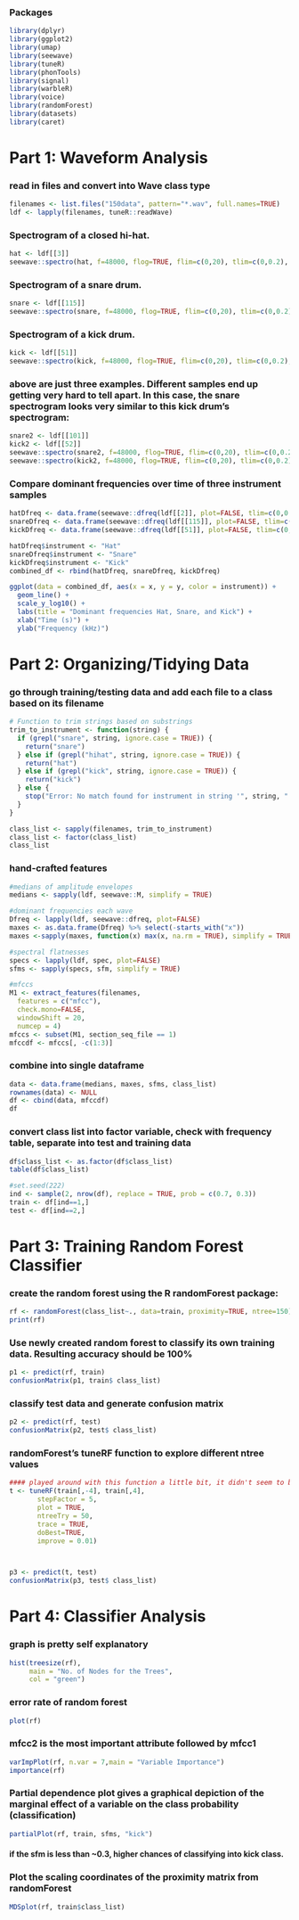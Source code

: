 ### Packages

```r
library(dplyr)
library(ggplot2)
library(umap)
library(seewave)
library(tuneR)
library(phonTools)
library(signal)
library(warbleR)
library(voice)
library(randomForest)
library(datasets)
library(caret)

```

# Part 1: Waveform Analysis

### read in files and convert into Wave class type
```r
filenames <- list.files("150data", pattern="*.wav", full.names=TRUE)
ldf <- lapply(filenames, tuneR::readWave)

```

### Spectrogram of a closed hi-hat.
```r
hat <- ldf[[3]]
seewave::spectro(hat, f=48000, flog=TRUE, flim=c(0,20), tlim=c(0,0.2), main='hat')
```
### Spectrogram of a snare drum.
```r
snare <- ldf[[115]]
seewave::spectro(snare, f=48000, flog=TRUE, flim=c(0,20), tlim=c(0,0.2), main='snare')
```
### Spectrogram of a kick drum.
```r
kick <- ldf[[51]]
seewave::spectro(kick, f=48000, flog=TRUE, flim=c(0,20), tlim=c(0,0.2), main='kick')
```
### above are just three examples. Different samples end up getting very hard to tell apart. In this case, the snare spectrogram looks very similar to this kick drum's spectrogram:
```r
snare2 <- ldf[[101]]
kick2 <- ldf[[52]]
seewave::spectro(snare2, f=48000, flog=TRUE, flim=c(0,20), tlim=c(0,0.2), main='snare2')
seewave::spectro(kick2, f=48000, flog=TRUE, flim=c(0,20), tlim=c(0,0.2), main='kick2')
```

### Compare dominant frequencies over time of three instrument samples
```r
hatDfreq <- data.frame(seewave::dfreq(ldf[[2]], plot=FALSE, tlim=c(0,0.2), flim=c(0,20)))
snareDfreq <- data.frame(seewave::dfreq(ldf[[115]], plot=FALSE, tlim=c(0,0.2), flim=c(0,20)))
kickDfreq <- data.frame(seewave::dfreq(ldf[[51]], plot=FALSE, tlim=c(0,0.2), flim=c(0,20)))

hatDfreq$instrument <- "Hat"
snareDfreq$instrument <- "Snare"
kickDfreq$instrument <- "Kick"
combined_df <- rbind(hatDfreq, snareDfreq, kickDfreq)

ggplot(data = combined_df, aes(x = x, y = y, color = instrument)) +
  geom_line() +
  scale_y_log10() +
  labs(title = "Dominant frequencies Hat, Snare, and Kick") +
  xlab("Time (s)") +
  ylab("Frequency (kHz)")
```
# Part 2: Organizing/Tidying Data


### go through training/testing data and add each file to a class based on its filename
```r
# Function to trim strings based on substrings
trim_to_instrument <- function(string) {
  if (grepl("snare", string, ignore.case = TRUE)) {
    return("snare")
  } else if (grepl("hihat", string, ignore.case = TRUE)) {
    return("hat")
  } else if (grepl("kick", string, ignore.case = TRUE)) {
    return("kick")
  } else {
    stop("Error: No match found for instrument in string '", string, "'")
  }
}

class_list <- sapply(filenames, trim_to_instrument)
class_list <- factor(class_list)
class_list

```

### hand-crafted features
``` r
#medians of amplitude envelopes
medians <- sapply(ldf, seewave::M, simplify = TRUE)

#dominant frequencies each wave
Dfreq <- lapply(ldf, seewave::dfreq, plot=FALSE)
maxes <- as.data.frame(Dfreq) %>% select(-starts_with("x"))
maxes <-sapply(maxes, function(x) max(x, na.rm = TRUE), simplify = TRUE)

#spectral flatnesses
specs <- lapply(ldf, spec, plot=FALSE)
sfms <- sapply(specs, sfm, simplify = TRUE)

#mfccs
M1 <- extract_features(filenames, 
  features = c("mfcc"), 
  check.mono=FALSE, 
  windowShift = 20,
  numcep = 4)
mfccs <- subset(M1, section_seq_file == 1)
mfccdf <- mfccs[, -c(1:3)]
```

### combine into single dataframe
```r
data <- data.frame(medians, maxes, sfms, class_list)
rownames(data) <- NULL
df <- cbind(data, mfccdf)
df
```

### convert class list into factor variable, check with frequency table, separate into test and training data
```r
df$class_list <- as.factor(df$class_list)
table(df$class_list)

#set.seed(222)
ind <- sample(2, nrow(df), replace = TRUE, prob = c(0.7, 0.3))
train <- df[ind==1,]
test <- df[ind==2,]
```
# Part 3: Training Random Forest Classifier

### create the random forest using the R randomForest package:
```r
rf <- randomForest(class_list~., data=train, proximity=TRUE, ntree=150)
print(rf)

```

### Use newly created random forest to classify its own training data. Resulting accuracy should be 100%
```r
p1 <- predict(rf, train)
confusionMatrix(p1, train$ class_list)

```

### classify test data and generate confusion matrix
```r
p2 <- predict(rf, test)
confusionMatrix(p2, test$ class_list)
```

### randomForest's tuneRF function to explore different ntree values
```r

#### played around with this function a little bit, it didn't seem to be very helpful given that the tuning method has no patience for anything besides an decrease in error: 
t <- tuneRF(train[,-4], train[,4],
       stepFactor = 5,
       plot = TRUE,
       ntreeTry = 50,
       trace = TRUE,
       doBest=TRUE,
       improve = 0.01)



p3 <- predict(t, test)
confusionMatrix(p3, test$ class_list)
```



# Part 4: Classifier Analysis

### graph is pretty self explanatory
```r
hist(treesize(rf),
     main = "No. of Nodes for the Trees",
     col = "green")
```
### error rate of random forest
```r
plot(rf)
```
### mfcc2 is the most important attribute followed by mfcc1
```r
varImpPlot(rf, n.var = 7,main = "Variable Importance")
importance(rf)
```
### Partial dependence plot gives a graphical depiction of the marginal effect of a variable on the class probability (classification)
```r
partialPlot(rf, train, sfms, "kick")
```
#### if the sfm is less than ~0.3, higher chances of classifying into kick class.


### Plot the scaling coordinates of the proximity matrix from randomForest
```r
MDSplot(rf, train$class_list)
```
